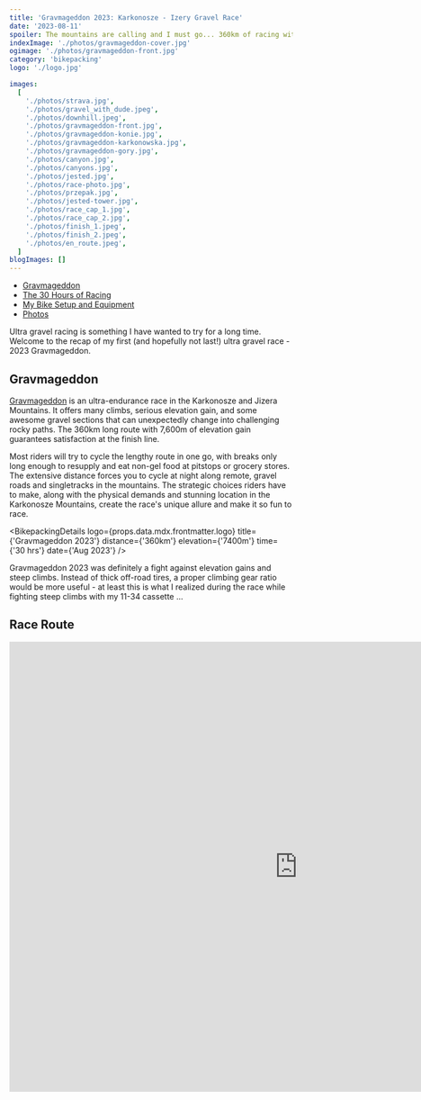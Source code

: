 ```yaml
---
title: 'Gravmageddon 2023: Karkonosze - Izery Gravel Race'
date: '2023-08-11'
spoiler: The mountains are calling and I must go... 360km of racing with 7,600m of elevation gain. Recap of the race and my bike setup.
indexImage: './photos/gravmageddon-cover.jpg'
ogimage: './photos/gravmageddon-front.jpg'
category: 'bikepacking'
logo: './logo.jpg'

images:
  [
    './photos/strava.jpg',
    './photos/gravel_with_dude.jpeg',
    './photos/downhill.jpeg',
    './photos/gravmageddon-front.jpg',
    './photos/gravmageddon-konie.jpg',
    './photos/gravmageddon-karkonowska.jpg',
    './photos/gravmageddon-gory.jpg',
    './photos/canyon.jpg',
    './photos/canyons.jpg',
    './photos/jested.jpg',
    './photos/race-photo.jpg',
    './photos/przepak.jpg',
    './photos/jested-tower.jpg',
    './photos/race_cap_1.jpg',
    './photos/race_cap_2.jpg',
    './photos/finish_1.jpeg',
    './photos/finish_2.jpeg',
    './photos/en_route.jpeg',
  ]
blogImages: []
---
```


- [Gravmageddon](#gravmageddon)
- [The 30 Hours of Racing](#the-30-hours-of-racing)
- [My Bike Setup and Equipment](#my-bike-setup)
- [Photos](#photos)

<MakeItBigContainer>
  <ImageComponent
    image={props.data.mdx.frontmatter.images[3]}
    description="Gravmageddon 2023"
  />
</MakeItBigContainer>

Ultra gravel racing is something I have wanted to try for a long time. Welcome to the recap of my first (and hopefully not last!) ultra gravel race - 2023 Gravmageddon.

## Gravmageddon

[Gravmageddon](https://gravmageddon.pl/) is an ultra-endurance race in the Karkonosze and Jizera Mountains. It offers many climbs, serious elevation gain, and some awesome gravel sections that can unexpectedly change into challenging rocky paths. The 360km long route with 7,600m of elevation gain guarantees satisfaction at the finish line.

Most riders will try to cycle the lengthy route in one go, with breaks only long enough to resupply and eat non-gel food at pitstops or grocery stores. The extensive distance forces you to cycle at night along remote, gravel roads and singletracks in the mountains. The strategic choices riders have to make, along with the physical demands and stunning location in the Karkonosze Mountains, create the race's unique allure and make it so fun to race.

<BikepackingDetails
  logo={props.data.mdx.frontmatter.logo}
  title={'Gravmageddon 2023'}
  distance={'360km'}
  elevation={'7400m'}
  time={'30 hrs'}
  date={'Aug 2023'}
/>

Gravmageddon 2023 was definitely a fight against elevation gains and steep climbs. Instead of thick off-road tires, a proper climbing gear ratio would be more useful - at least this is what I realized during the race while fighting steep climbs with my 11-34 cassette ...

## Race Route

<FullWidthBackgroundContainer>
  <MakeItBigContainer>
    <LazyIframe height="800px">
      <iframe
        src="https://www.komoot.com/tour/1239254896/embed?profile=1"
        width="1024"
        height="800"
        frameborder="0"
        scrolling="no"
        loading="lazy"
        style={{ margin: 0 }}
      />
    </LazyIframe>
  </MakeItBigContainer>
</FullWidthBackgroundContainer>

### Climbing Highlights

- [Przesieka - Karkonosze Pass](https://www.strava.com/segments/18546073): 7km / elevation gain 670m↑
- [Dolni Stepanice uphill](https://www.strava.com/segments/8338395): 9km / 450m↑
- [Liberec - Jested](https://www.strava.com/segments/21731343): 7.4km / 518m↑
- [Hejnice - Smedava](https://www.strava.com/segments/12846205): 10.5km / 470m↑
- [Świeradów Zdrój - Stóg Izerski](https://www.strava.com/segments/15982520): 8km / 515m↑

## The 30 Hours of Racing

<MakeItBigContainer>
  <Container>
    <Column>
      <ImageComponent
        image={props.data.mdx.frontmatter.images[0]}
        description="Gravmageddon 2023 Strava route."
      />
    </Column>
    <Column flex={1.505}>
      <ImageComponent
        image={props.data.mdx.frontmatter.images[1]}
        description="Cycling Dude and Jedr."
      />
    </Column>
  </Container>
</MakeItBigContainer>

The race had a rolling start. From 6am on, every 5 minutes, a group of riders would start. My friend [dude cycling](https://www.strava.com/athletes/54393824?oq=dude) and I managed to secure early slots with the 6.20am group so that we could maximise cycling in daylight. The race started in Szklarska Poręba, and after a short uphill, we quickly got onto Droga Pod Reglami, which led us to the hardest climb of the race. Upon reaching the steep section of the road to Karkonosze Pass, I realised two things. Firstly, the stock GRX 11-34 cassette is not suitable for climbs like that, as I had to push the pedals much harder than I had wished. Secondly, most riders carried less stuff; at first I was surprised by their choice, but then I understood that we might have made a strategic mistake by fully loading our bikes at the start.

Gravmageddon offers pit stops at 95 and 270km, where you can send equipment to wait for you later in the race. For example, instead of riding and climbing with all of our night gear in the saddle bags, we could have sent it to pit stop 1. We've just sent our food, and it was not an optimal decision. The right strategy can make races like this at least a bit easier. That's my lesson for the future.

<MakeItBigContainer>
  <Container>
    <Column>
      <ImageComponent
        image={props.data.mdx.frontmatter.images[4]}
        description="Karkonosze Pass uphill."
      />
    </Column>
    <Column flex={2.26}>
      <ImageComponent
        image={props.data.mdx.frontmatter.images[5]}
        description="Odrodzenie shelter in Karkonosze Pass."
      />
    </Column>
  </Container>
</MakeItBigContainer>

After reaching the Karkonosze Pass, we descended on a fast tarmac road into the Czech Republic. Around 70km of good tarmac and light gravel roads led us to pit spot 1 on Polana Jakuszycka. At this point, we've already had 2700m of elevation gain in our legs. We resupplied, ate fruits and some proper food, and naturally chilled a bit with coffee ☕️! Ahead of us, we had 270km with a looming climb to Jested in Liberec.

Rolling hills, going up just to go down, are the only things I can recall from the next section. I only “woke up” near Liberec when we started the big climb to Jested.

<MakeItBigContainer>
  <ImageComponent
    image={props.data.mdx.frontmatter.images[12]}
    description="Jested Tower"
  />
</MakeItBigContainer>

At the top of Jested, there is a famous tower and a viewing spot. The climb is perfectly suitable (and probably more enjoyable) for road bikes. We stopped there for a while to stretch, catch a breath, and dress up before the long descent.

The night caught around the 250km mark. It was a beautiful part of the route. It included the Smedava climb with a cloudless sky full of stars. The road types changed from gravel and smooth tarmac to bumpy single tracks and rocky mountain paths. Riding on singletracks at 1am on my loaded gravel bike worked better than coffee. The rush of adrenaline on fast technical descents gave me an energy boost to reach pit stop 2 around 3am. We've had 290km and 5900m of elevation gain so far.

Around the 300km mark, the forecasted heavy rains hit us, and the apparent temperature, as reported by my Wahoo, dropped to 6 degrees Celsius. The weather, along with especially rocky paths, made the last section seem like a never-ending task. We rode quite slowly and had to stop for the famous pancakes at Chatka Górzystów just to be able to make it to the end. We reached the finish line cold, wet, and full of mud, but extremely happy to participate in such an amazing event.

All in all, I enjoyed the race route a lot. Shoutout to the race organisers for their awesome job! Also, I'm a huge fan of the Gravmageddon cycling cap design. In the front, you can see "Wytrwajcie do końca wy konie" which roughly translates to „Keep it up till the end". And the pattern that goes around the head depicts the race's elevation profile, with notable climbs.

<MakeItBigContainer>
  <ImageComponent
    image={props.data.mdx.frontmatter.images[15]}
    description="Crossing the finish line with dude.cycling."
    isRow
  />
  <Container>
    <Column>
      <ImageComponent
        image={props.data.mdx.frontmatter.images[13]}
        description="Gravmageddon 2023 Race Cap"
      />
    </Column>
    <Column>
      <ImageComponent
        image={props.data.mdx.frontmatter.images[14]}
        description="Gravmageddon 2023 Race Cap - top"
      />
    </Column>
  </Container>
</MakeItBigContainer>

[Strava activity](https://www.strava.com/activities/9588319669) for anyone interested.

## Video

Here's a great video from the race organizers that captures the vibe of the event:

<LazyIframe height="800px">
  <iframe
    width="800"
    height="450"
    src="https://www.youtube.com/embed/2StBCY2ATPQ?si=v2SgBPy4XXdosiQG"
    title="YouTube video player"
    frameborder="0"
    allow="accelerometer; autoplay; clipboard-write; encrypted-media; gyroscope; picture-in-picture; web-share"
    referrerpolicy="strict-origin-when-cross-origin"
    allowfullscreen
  />
</LazyIframe>

## My Bike Setup

#### Bike

I raced on my trusty Canyon Grizl AL 6 with 45mm wide tyres, running tubeless, and a standard 2x10 GRX 400 groupset: 46/30 crankset and 11-34 cassette. My biggest takeaway from the race was that a bigger cassette is an absolute must for hilly routes.

<MakeItBigContainer>
  <ImageComponent
    image={props.data.mdx.frontmatter.images[7]}
    description=" Canyon Grizl AL 6"
  />
</MakeItBigContainer>

> I took this pic of my bike during a different trip in the Karkonosze Mountains. For the race I did not install the handlebar bag and my saddle bag was not packed as much.

#### Bags and Equipment

Given the unpredictable weather conditions and potentially cold night I decided to pack more things just to stay on the safe side. I used the following bags:

- Ortlieb seatpack (rolled down and compressed) - It stored my rain jacket, Nano Puff jacket, base layer, leg warmers, gloves and Buff scarf. This bag proved many times to be completely waterproof, so I stored there stuff that had to stay dry.
- Topeak 4.5L frame bag - I put there tools, TPU tubes, tubeless repair kit (It was useful!), food, powerbank and headlamp - anything that could get wet as this bag is not fully waterproof.
- 1L Apidura top tube bag - I love it for its magnetic rivets to quickly access important stuff, I had my phone and documents there. This bag is waterproof.
- 2 x 1L handlebar packs fully packed with food.

#### Cockpit

I used a Wahoo Element Bolt for navigation. I made sure to set it to the most energy efficient mode, as I wanted to avoid charging it during the forecasted rains. With the backlight set to "auto", diodes turned off, my phone Bluetooth disconnected and just a single sensor: my chest strap - the battery life on a single charge was even more than the advertised 15 hours. The GPS navigation worked great, even in the mountains.

Strong front lamp with sufficient battery is a must when racing at night. I settled for a recommendation from my friend: a bike lamp from AliExpress with replaceable batteries. Surprisingly, I discovered that proprietary lamp batteries are readily available in Poland. For the race I was equipped with 2 batteries, each with 3350mAh, which allowed me to cycle through the night with the lamp set to 400 lumens. I can honestly recommend this lamp (Enfitnix Navi800) as a cheaper alternative to established solutions. Disclaimer: I have no affiliation with this brand.

## Photos

<MakeItBigContainer>
  <ImageComponent
    image={props.data.mdx.frontmatter.images[17]}
    description="En route."
    isRow
  />
  <ImageComponent
    image={props.data.mdx.frontmatter.images[16]}
    description="Finish line."
    isRow
  />
  <Container>
    <Column>
      <ImageComponent
        image={props.data.mdx.frontmatter.images[6]}
        description="Mountains."
        isRow
      />
    </Column>
    <Column>
      <ImageComponent
        image={props.data.mdx.frontmatter.images[2]}
        description="Gravmageddon racing."
        isRow
      />
    </Column>
  </Container>
  <Container>
    <Column flex={1.7765}>
      <ImageComponent
        image={props.data.mdx.frontmatter.images[8]}
        description="Canyon Grizl bike at the water reservoir"
        isRow
      />
    </Column>
    <Column>
      <ImageComponent
        image={props.data.mdx.frontmatter.images[9]}
        description="View from Jested."
        isRow
      />
    </Column>
  </Container>
  <Container>
    <Column>
      <ImageComponent
        image={props.data.mdx.frontmatter.images[11]}
        description="Pit stop 1"
      />
    </Column>
    <Column flex={2.135}>
      <ImageComponent
        image={props.data.mdx.frontmatter.images[10]}
        description="Gravmageddon 2023."
      />
    </Column>
  </Container>
</MakeItBigContainer>
